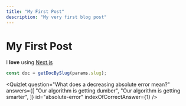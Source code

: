 ```yaml
---
title: "My First Post"
description: "My very first blog post"
---
```


# My First Post

I **love** using [Next.js](https://nextjs.org/)

```js
const doc = getDocBySlug(params.slug);
```

<Quizlet
  question="What does a decreasing absolute error mean?"
  answers={[
    "Our algorithm is getting dumber",
    "Our algorithm is getting smarter",
  ]}
  id="absolute-error"
  indexOfCorrectAnswer={1}
/>

